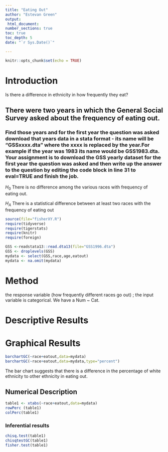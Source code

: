 ```yaml
---
title: "Eating Out"
author: "Estevan Green"
output: 
 html_document:
number_sections: true
toc: true
toc_depth: 5
date: "`r Sys.Date()`"

---
```


```r
knitr::opts_chunk$set(echo = TRUE)
```

# Introduction

Is there a difference in ethnicity in how frequently they eat?

## There were two years in which the General Social Survey asked about the frequency of eating out.
### Find those years and for the first year the question was asked download that years data in a stata format - its name will be "GSSxxxx.dta" where the xxxx is replaced by the year.For example if the year was 1983 its name would be GSS1983.dta. Your assignment is to download the GSS yearly dataset for the first year the question was asked and then write up the answer to the question by editing the code block in line 31 to eval=TRUE and finish the job. 

$H_0$ There is no difference among the various races with frequency of  
eating out. 

$H_A$ There is a statistical difference between at least two races with the frequency of eating out


```r
source(file="fisherXY.R")
require(tidyverse)
require(tigerstats)
require(knitr)
require(foreign)
```
```r
GSS <-readstata13::read.dta13(file="GSS1996.dta")
GSS <- droplevels(GSS)
mydata <- select(GSS,race,age,eatout)
mydata <- na.omit(mydata)
```




# Method
the response variable (how frequently different races go out) ; the input 
variable is categorical. We have a Num ~ Cat.

# Descriptive Results

# Graphical Results 

```r
barchartGC(~race+eatout,data=mydata)
barchartGC(~race+eatout,data=mydata,type="percent")
```


The bar chart suggests that there is a difference in the percentage of white ethnicity to other ethnicity in eating out.

## Numerical Description

```r
table1 <- xtabs(~race+eatout,data=mydata)
rowPerc (table1)
colPerc(table1)
```



### Inferential results
```r
chisq.test(table1)
chisqtestGC(table1)
fisher.test(table1)
```

